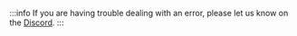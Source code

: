 :::info
If you are having trouble dealing with an error, please let us know on the <a href="https://www.discord.gg/memgraph"
target="_blank">Discord</a>.
:::

